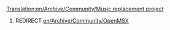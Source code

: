 [[Translation:en/Archive/Community/Music replacement project]]
#REDIRECT [[en/Archive/Community/OpenMSX]]